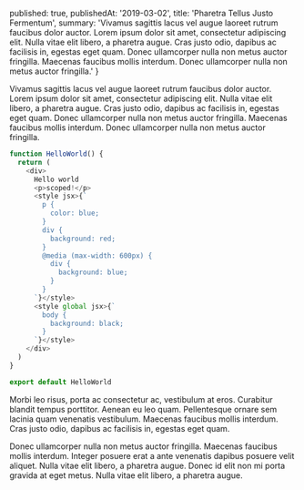 
  published: true,
  publishedAt: '2019-03-02',
  title: 'Pharetra Tellus Justo Fermentum',
  summary: 'Vivamus sagittis lacus vel augue laoreet rutrum faucibus dolor auctor. Lorem ipsum dolor sit amet, consectetur adipiscing elit. Nulla vitae elit libero, a pharetra augue. Cras justo odio, dapibus ac facilisis in, egestas eget quam. Donec ullamcorper nulla non metus auctor fringilla. Maecenas faucibus mollis interdum. Donec ullamcorper nulla non metus auctor fringilla.'
}


Vivamus sagittis lacus vel augue laoreet rutrum faucibus dolor auctor. Lorem ipsum dolor sit amet, consectetur adipiscing elit. Nulla vitae elit libero, a pharetra augue. Cras justo odio, dapibus ac facilisis in, egestas eget quam. Donec ullamcorper nulla non metus auctor fringilla. Maecenas faucibus mollis interdum. Donec ullamcorper nulla non metus auctor fringilla.

```js
function HelloWorld() {
  return (
    <div>
      Hello world
      <p>scoped!</p>
      <style jsx>{`
        p {
          color: blue;
        }
        div {
          background: red;
        }
        @media (max-width: 600px) {
          div {
            background: blue;
          }
        }
      `}</style>
      <style global jsx>{`
        body {
          background: black;
        }
      `}</style>
    </div>
  )
}

export default HelloWorld
```

Morbi leo risus, porta ac consectetur ac, vestibulum at eros. Curabitur blandit tempus porttitor. Aenean eu leo quam. Pellentesque ornare sem lacinia quam venenatis vestibulum. Maecenas faucibus mollis interdum. Cras justo odio, dapibus ac facilisis in, egestas eget quam.

Donec ullamcorper nulla non metus auctor fringilla. Maecenas faucibus mollis interdum. Integer posuere erat a ante venenatis dapibus posuere velit aliquet. Nulla vitae elit libero, a pharetra augue. Donec id elit non mi porta gravida at eget metus. Nulla vitae elit libero, a pharetra augue.